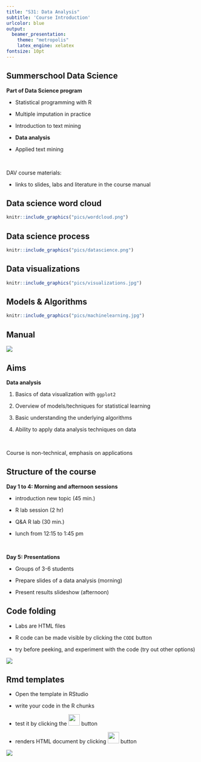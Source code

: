 ---
title: "S31: Data Analysis"
subtitle: 'Course Introduction'
urlcolor: blue
output:
  beamer_presentation:
    theme: "metropolis"
    latex_engine: xelatex
fontsize: 10pt
---





## Summerschool Data Science 


**Part of Data Science program**


- Statistical programming with R

- Multiple imputation in practice

- Introduction to text mining

- **Data analysis**

- Applied text mining


$~$ 

DAV course materials:

- links to slides, labs and literature in the course manual

## Data science word cloud

```{r echo=F, out.width="110%", out.width="80%"}
knitr::include_graphics("pics/wordcloud.png")
```

## Data science process

```{r echo=F, out.width="110%", out.width="80%"}
knitr::include_graphics("pics/datascience.png")
```

## Data visualizations

```{r echo=F, out.width="110%", out.width="80%"}
knitr::include_graphics("pics/visualizations.jpg")
```


## Models & Algorithms

```{r echo=F, out.width="100%"}
knitr::include_graphics("pics/machinelearning.jpg")
```


## Manual

![](pics/manual.png)




## Aims


**Data analysis**

1. Basics of data visualization with `ggplot2`

2. Overview of models/techniques for statistical learning

3. Basic understanding the underlying algorithms

4. Ability to apply data analysis techniques on data


$~$

Course is non-technical, emphasis on applications

## Structure of the course

**Day 1 to 4: Morning and afternoon sessions**

- introduction new topic (45 min.)

- R lab session (2 hr)

- Q\&A R lab (30 min.)

- lunch from 12:15 to 1:45 pm 

$~$

**Day 5: Presentations**

- Groups of 3-6 students  

- Prepare slides of a data analysis (morning)  

- Present results slideshow (afternoon)


## Code folding

- Labs are HTML files

- R code can be made visible by clicking the `CODE` button 

- try before peeking, and experiment with the code (try out other options)

![](pics/codefolding.png)

## Rmd templates

- Open the template in RStudio

- write your code in the R chunks 

- test it by clicking the ![](pics/arrow.png){width=30px} button

- renders HTML document by clicking ![](pics/knit.png){width=30px} button


![](pics/template.png)




